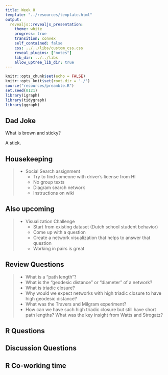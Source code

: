 ```yaml
---
title: Week 8
template: "../resources/template.html"
output: 
  revealjs::revealjs_presentation:
    theme: white
    progress: true
    transition: convex
    self_contained: false
    css: ../../libs/custom_css.css
    reveal_plugins: ["notes"]
    lib_dir: ../../libs
    allow_uptree_lib_dir: true
---
```


```r
knitr::opts_chunk$set(echo = FALSE)
knitr::opts_knit$set(root.dir = './')
source("resources/preamble.R")
set.seed(0121)
library(igraph)
library(tidygraph)
library(ggraph)
```

## Dad Joke

What is brown and sticky?

<span class='fragment'>
A stick.
</span>

## Housekeeping

> - Social Search assignment
>	- Try to find someone with driver's license from HI
>	- No group texts
>	- Diagram search network
>	- Instructions on wiki

## Also upcoming

> - Visualization Challenge
>	- Start from existing dataset (Dutch school student behavior)
>	- Come up with a question
>	- Create a network visualization that helps to answer that question
>	- Working in pairs is great


## Review Questions

> - What is a "path length"?
> - What is the "geodesic distance" or "diameter" of a network?
> - What is triadic closure?
> - Why would we expect networks with high triadic closure to have high geodesic distance?
> - What was the Travers and Milgram experiment?
> - How can we have such high triadic closure but still have short path lengths? What was the key insight from Watts and Strogatz?

## R Questions


## Discussion Questions


## R Co-working time

